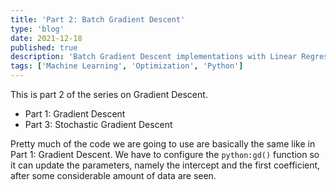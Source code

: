 ```yaml
---
title: 'Part 2: Batch Gradient Descent'
type: 'blog'
date: 2021-12-18
published: true
description: 'Batch Gradient Descent implementations with Linear Regression'
tags: ['Machine Learning', 'Optimization', 'Python']
---
```



This is part 2 of the series on Gradient Descent.

- <Link to="/blog/part-1-gradient-descent">Part 1: Gradient Descent</Link>
- <Link to="/blog/part-3-stochastic-gradient-descent">Part 3: Stochastic Gradient Descent</Link>

Pretty much of the code we are going to use are basically the same like in <Link to="/blog/part-1-gradient-descent">Part 1: Gradient Descent</Link>.
We have to configure the `python:gd()` function so it can update the parameters, namely the intercept and the first coefficient, after some considerable amount of data are seen.